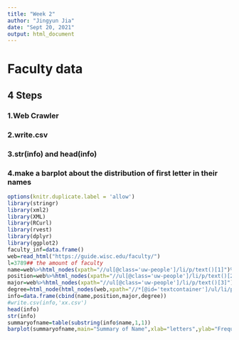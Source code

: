 ```yaml
---
title: "Week 2"
author: "Jingyun Jia"
date: "Sept 20, 2021"
output: html_document
---
```

# Faculty data
## 4 Steps
### 1.Web Crawler  
### 2.write.csv
### 3.str(info) and head(info)
### 4.make a barplot about the distribution of first letter in their names

```r
options(knitr.duplicate.label = 'allow')
library(stringr)
library(xml2)
library(XML)
library(RCurl)
library(rvest)
library(dplyr)
library(ggplot2)
faculty_inf=data.frame()
web=read_html("https://guide.wisc.edu/faculty/")
l=3789## the amount of faculty
name=web%>%html_nodes(xpath="//ul[@class='uw-people']/li/p/text()[1]")%>%html_text()
position=web%>%html_nodes(xpath="//ul[@class='uw-people']/li/p/text()[2]")%>%html_text()
major=web%>%html_nodes(xpath="//ul[@class='uw-people']/li/p/text()[3]")%>%html_text()
degree=html_node(html_nodes(web,xpath="//*[@id='textcontainer']/ul/li/p"),xpath='text()[4]')%>%html_text()##to add missing value as NA, or the length of this vector will be 3736.
info=data.frame(cbind(name,position,major,degree))
#write.csv(info,'xx.csv')
head(info)
str(info)
summaryofname=table(substring(info$name,1,1))
barplot(summaryofname,main="Summary of Name",xlab="letters",ylab="Frequency",horiz=1,cex.axis=1.5)
```

